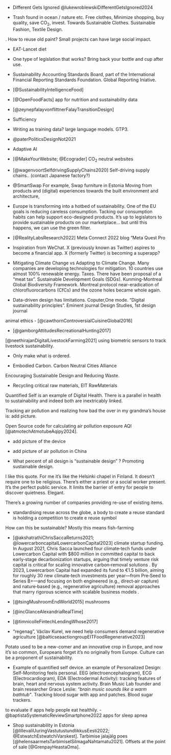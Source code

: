 

-   Different Gets Ignored @lukewroblewskiDifferentGetsIgnored2024

-   Trash found in ocean / nature etc. Free clothes, Minimize shopping, buy quality, save CO~2~, invest. Towards Sustainable Clothes. Sustainable Fashion, Textile Design.

. How to reuse old paint? Small projects can have large social impact. 

-   EAT-Lancet diet

-   One type of legislation that works? Bring back your bottle and cup after use.

-   Sustainability Accounting Standards Board, part of the International Financial Reporting Standards Foundation. Global Reporting Iniative.

-   [@SustainabilityIntelligenceFood]

-   [@OpenFoodFacts] app for nutrition and sustainability data

-   [@zeynepfalayvonflittnerFalayTransitionDesign]

-   Sufficiency

-   Writing as training data? large language models. GTP3.

-   @paterPoliticsDesignNot2021

-   Adaptive AI

-   [@MakeYourWebsite; @Ecograder] CO~2~ neutral websites

-   [@wagenvoortSelfdrivingSupplyChains2020] Self-driving supply chains.. (contact Japanese factory?)

-   @SmartSwap For example, Swap furniture in Estonia
Moving from products and (digital) experiences towards the built environment and architecture, 

-   Europe is transforming into a hotbed of sustainability. One of the EU goals is reducing careless consumption. Tacking our consumption habits can help support eco-designed products. It's up to legislators to provide sustainable products on our marketplace... but until this happens, we can use the green filter.

-   [@RealityLabsResearch2022] Meta Connect 2022 blog “Meta Quest Pro

-   Inspiration from WeChat. X (previously known as Twitter) aspires to become a financial app. X (formerly Twitter) is becoming a superapp?

-   Mitigating Climate Change vs Adapting to Climate Change. Many companies are developing technologies for mitigation. 10 countries use almost 100% renewable energy. Taxes. There have been proposal of a "meat tax". Sustainable Development Goals (SDGs). Kunming-Montreal Global Biodiversity Framework. Montreal protocol near-eradication of chlorofluorocarbons (CfCs) and the ozone holes became whole again.

-   Data-driven design has limitations. Coputer,One mode. "Digital sustainability principles". Eminent journal Design Studies, 1st design journal

animal ethics
-   [@cawthornControversialCuisineGlobal2016]

-   [@gamborgAttitudesRecreationalHunting2017]

[@neethirajanDigitalLivestockFarming2021] using biometric sensors to track livestock sustainability.


-   Only make what is ordered.

-   Embodied Carbon. Carbon Neutral Cities Alliance

Encouraging Sustainable Design and Reducing Waste.

-   Recycling critical raw materials, EIT RawMaterials

Quantified Self is an example of Digital Health. There is a parallel in health to sustainability and indeed both are inextricably linked.

Tracking air pollution and realizing how bad the over in my grandma's house is: add picture. 

Open Source code for calculating air pollution exposure AQI [@atmotechAtmotubeAqipy2024].


-   add picture of the device

-   add picture of air pollution in China

-   What percent of all design is "sustainable design" ? Promoting sustainable design.

I like this quote. For me it's like the Helsinki chapel in Finland. It doesn't require one to be religious. There's either a priest or a social worker present. It's the perfect public service.  It limits the barrier of entry for people to discover quietness. Elegant.

There's a growing number of companies providing re-use of existing items.

-   standardising reuse across the globe, a body to create a reuse standard is holding a competition to create e reuse symbol

How can this be sustainable? Mostly this means fish-farming

-   [@akshatrathiChrisSaccaReturns2021; @lowercarboncapitalLowercarbonCapital2023] climate startup funding. In August 2021, Chris Sacca launched four climate‐tech funds under Lowercarbon Capital with $800 million in committed capital to back early‐stage decarbonization startups, arguing that timely venture risk capital is critical for scaling innovative carbon‐removal solutions . By 2023, Lowercarbon Capital had expanded its fund to €1.5 billion, aiming for roughly 30 new climate‐tech investments per year—from Pre‐Seed to Series B+—and focusing on both engineered (e.g., direct‐air capture) and nature‐based (e.g., regenerative agriculture) removal approaches that marry rigorous science with scalable business models .


-   [@tsingMushroomEndWorld2015] mushrooms

-   [@incGlanceAlexandriaRealTime]

-   [@timnicolleFintechLendingWhose2017]

-   "regenag", Václav Kurel, we need help consumers demand regenerative agriculture [@balticseaactiongroupEITFoodRegenerative2023]

Potato used to be a new-comer and an innovative crop in Europe, and now it's so common, Europeans forget it's no originally from Europe. Culture can be a proponent of sustainability. 


-   Example of quantified self device. an example of Personalized Design: Self-Monitoring feels personal. EEG (electroencephalogram), ECG (Electrocardiogram), EDA (Electrodermal Activity): tracking features of brain, heart and nervous system activity. Brain Music Lab founder and brain researcher Grace Leslie: *"brain music sounds like a warm bathtub"*. Tracking blood sugar with app and patches. Blood sugar trackers. 

 to evaluate if apps help people eat healthily.
-   @baptistaSystematicReviewSmartphone2022 apps for sleep apnea

-   Shop sustainability in Estonia [@lillevaliUuringVastutustundlikkusEesti2022; @EstwatchEstwatchiVarskest]. Tarbimise jalajälg poes [@helensaarmetsTarbimiselSilmagaNahtamatu2021]. Offsets at the point of sale [@GrenpayHeastaOma].
